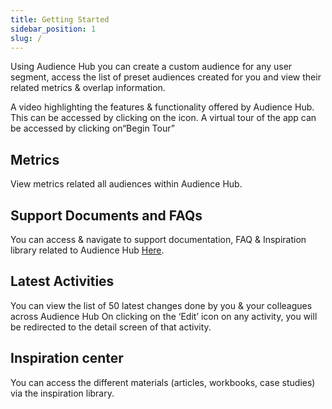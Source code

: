 ```yaml
---
title: Getting Started
sidebar_position: 1
slug: /
---
```


<head>
  <title>Audience Hub</title>
  <meta
    name="description"
    content=""
  />
</head>

Using Audience Hub you can create a custom audience for any user segment, access the list of preset audiences created for you and view their related metrics & overlap information.

A video highlighting the features & functionality offered by Audience Hub. This can be accessed by clicking on the icon. A virtual tour of the app can be accessed by clicking on“Begin Tour”

## Metrics

View metrics related all audiences within Audience Hub.

## Support Documents and FAQs

You can access & navigate to support documentation, FAQ & Inspiration library related to Audience Hub [Here](https://support.vue.ai/docs/Audience%20Hub/Audience%20listing).

## Latest Activities

You can view the list of 50 latest changes done by you & your colleagues across Audience Hub
On clicking on the ‘Edit’ icon on any activity, you will be redirected to the detail screen of that activity.

## Inspiration center

You can access the different materials (articles, workbooks, case studies) via the inspiration library.
